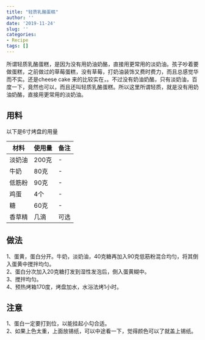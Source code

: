 ```yaml
---
title: "轻质乳酪蛋糕"
author: ''
date: '2019-11-24'
slug: ''
categories: 
- Recipe
tags: []
---
```


所谓轻质乳酪蛋糕，是因为没有用奶油奶酪，直接用更常用的淡奶油。<!--more-->孩子吵着要做蛋糕，之前做过的草莓蛋糕，没有草莓，打奶油装饰又费时费力，而且总感觉华而不实。还是cheese cake 来的比较实在，。不过没有奶油奶酪，只有淡奶油，百度一下，竟然也可以，而且还叫轻质乳酪蛋糕。所以这里所谓轻质，就是没有用奶油奶酪，直接用更常用的淡奶油。

## 用料
以下是6寸烤盘的用量

|材料 |使用量|备注|
|----|------|----|
|淡奶油|200克|-|
|牛奶|80克|-|
|低筋粉|90克|-|
|鸡蛋|4个|-|
|糖|60克|-|
|香草精|几滴|可选|


## 做法

1、蛋黄，蛋白分开。牛奶，淡奶油，40克糖再加入90克低筋粉混合均匀，将其倒入蛋黄中搅拌均匀。  
2、蛋白分次加入20克糖打发到湿性发泡后，倒入蛋黄糊中。  
3、搅拌均匀。  
4、预热烤箱170度，烤盘加水，水浴法烤1小时。

## 注意

1、蛋白一定要打到位，以能挂起小勾合适。  
2、如果上色太重，上面放锡纸，可以中途看一下，觉得颜色可以了就盖上锡纸。